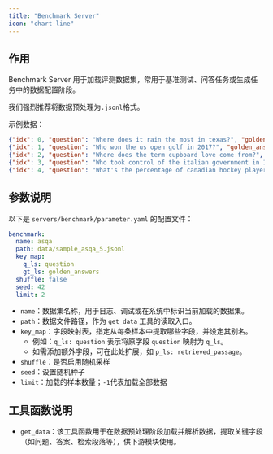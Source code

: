 ```yaml
---
title: "Benchmark Server"
icon: "chart-line"
---
```


## 作用

Benchmark Server 用于加载评测数据集，常用于基准测试、问答任务或生成任务中的数据配置阶段。

<Info>我们强烈推荐将数据预处理为`.jsonl`格式。</Info>

示例数据：

```json data/sample_asqa_5.jsonl icon="/images/json.svg"
{"idx": 0, "question": "Where does it rain the most in texas?", "golden_answers": ["Piney Woods", "eastern region of Texas", "the far east"]}
{"idx": 1, "question": "Who won the us open golf in 2017?", "golden_answers": ["Brooks Koepka", "United States", "Park Sung-hyun", "South Korea"]}
{"idx": 2, "question": "Where does the term cupboard love come from?", "golden_answers": ["Sigmund Freud, Anna Freud, Melanie Klein and Mary Ainsworth", "1950s and 1960s", "psychoanalysis"]}
{"idx": 3, "question": "Who took control of the italian government in 1922?", "golden_answers": ["National Fascist Party", "Benito Mussolini", "Italian fascists", "National Fascist Party", "PNF", "Partito Nazionale Fascista", "Benito Mussolini", "Benito Amilcare Andrea Mussolini"]}
{"idx": 4, "question": "What's the percentage of canadian hockey players in the nhl?", "golden_answers": ["75", "slightly less than 50"]}
```

## 参数说明

以下是 `servers/benchmark/parameter.yaml` 的配置文件：

```yaml servers/benchmark/parameter.yaml icon="/images/yaml.svg"
benchmark:
  name: asqa
  path: data/sample_asqa_5.jsonl
  key_map:
    q_ls: question
    gt_ls: golden_answers
  shuffle: false
  seed: 42
  limit: 2
```

- `name`：数据集名称，用于日志、调试或在系统中标识当前加载的数据集。
- `path`：数据文件路径，作为 `get_data` 工具的读取入口。
- `key_map`：字段映射表，指定从每条样本中提取哪些字段，并设定其别名。
  - 例如：`q_ls: question` 表示将原字段 `question` 映射为 `q_ls`。
  - 如需添加额外字段，可在此处扩展，如 `p_ls: retrieved_passage`。
- `shuffle`：是否启用随机采样 
- `seed`：设置随机种子
- `limit`：加载的样本数量；`-1`代表加载全部数据

## 工具函数说明

- `get_data`：该工具函数用于在数据预处理阶段加载并解析数据，提取关键字段（如问题、答案、检索段落等），供下游模块使用。